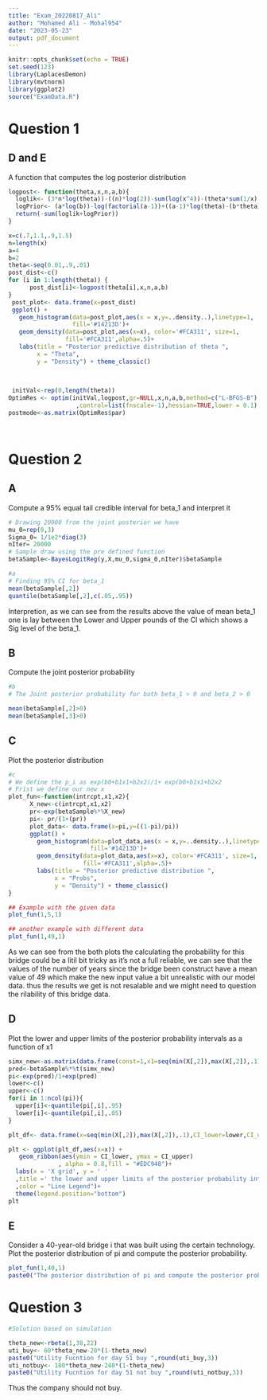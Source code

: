 ```yaml
---
title: "Exam_20220817_Ali"
author: "Mohamed Ali - Mohal954"
date: "2023-05-23"
output: pdf_document
---
```


```r
knitr::opts_chunk$set(echo = TRUE)
set.seed(123)
library(LaplacesDemon)
library(mvtnorm)
library(ggplot2)
source("ExamData.R")
```

# Question 1

## D and E

A function that computes the log posterior distribution

```r
logpost<- function(theta,x,n,a,b){
  loglik<- (3*n*log(theta))-((n)*log(2))-sum(log(x^4))-(theta*sum(1/x))
  logPrior<- (a*log(b))-log(factorial(a-1))+((a-1)*log(theta)-(b*theta))
  return(-sum(loglik+logPrior))
}

x=c(.7,1.1,.9,1.5)
n=length(x)
a=4
b=2
theta<-seq(0.01,.9,.01)
post_dist<-c()
for (i in 1:length(theta)) {
      post_dist[i]<-logpost(theta[i],x,n,a,b)
}
 post_plot<- data.frame(x=post_dist)
 ggplot() +
   geom_histogram(data=post_plot,aes(x = x,y=..density..),linetype=1,
                  fill='#14213D')+
   geom_density(data=post_plot,aes(x=x), color='#FCA311', size=1,
                fill='#FCA311',alpha=.5)+
   labs(title = "Posterior predictive distribution of theta ",
        x = "Theta",
        y = "Density") + theme_classic()
 
 

 initVal<-rep(0,length(theta))
OptimRes <- optim(initVal,logpost,gr=NULL,x,n,a,b,method=c("L-BFGS-B")
                   ,control=list(fnscale=-1),hessian=TRUE,lower = 0.1)
postmode<-as.matrix(OptimRes$par)

 
```

# Question 2

## A

Compute a 95% equal tail credible interval for beta_1 and interpret it

```r
# Drawing 20000 from the joint posterior we have 
mu_0=rep(0,3)
Sigma_0= 1/1e2*diag(3)
nIter= 20000
# Sample draw using the pre defined function
betaSample<-BayesLogitReg(y,X,mu_0,sigma_0,nIter)$betaSample

#a
# Finding 95% CI for beta_1
mean(betaSample[,2])
quantile(betaSample[,2],c(.05,.95))
```

Interpretion, as we can see from the results above the value of mean beta_1 one is lay between the  Lower and Upper pounds of the CI which shows a Sig level of the beta_1.

## B

Compute the joint posterior probability

```r
#b
# The Joint posterior probability for both beta_1 > 0 and beta_2 > 0

mean(betaSample[,2]>0)
mean(betaSample[,3]>0)

```


## C
Plot the posterior distribution

```r
#c
# We define the p_i as exp(b0+b1x1+b2x2)/1+ exp(b0+b1x1+b2x2
# Frist we define our new x
plot_fun<-function(intrcpt,x1,x2){
      X_new<-c(intrcpt,x1,x2)
      pr<-exp(betaSample%*%X_new)
      pi<- pr/(1+(pr))
      plot_data<- data.frame(x=pi,y=((1-pi)/pi))
      ggplot() +
        geom_histogram(data=plot_data,aes(x = x,y=..density..),linetype=1,
                       fill='#14213D')+
        geom_density(data=plot_data,aes(x=x), color='#FCA311', size=1,
                     fill='#FCA311',alpha=.5)+
        labs(title = "Posterior predictive distribution ",
             x = "Probs",
             y = "Density") + theme_classic()
}

## Example with the given data 
plot_fun(1,5,1)

## another example with different data
plot_fun(1,49,1)

```

As we can see from the both plots the calculating the probability for this bridge could be a litil bit tricky as it's not a full reliable, we can see that the values of the number of years since the bridge been construct have a mean value of 49 which make the new input value a bit unrealistic with our model data. thus the results we get is not resalable and we might need to question the rilability of this bridge data.  

## D

Plot the lower and upper limits of the posterior probability intervals as a function of x1

```r
simx_new<-as.matrix(data.frame(const=1,x1=seq(min(X[,2]),max(X[,2]),.1),x2=0))
pred<-betaSample%*%t(simx_new)
pi<-exp(pred)/1+exp(pred)
lower<-c()
upper<-c()
for(i in 1:ncol(pi)){
  upper[i]<-quantile(pi[,i],.95)
  lower[i]<-quantile(pi[,i],.05)
}

plt_df<- data.frame(x=seq(min(X[,2]),max(X[,2]),.1),CI_lower=lower,CI_upper=upper)

plt <- ggplot(plt_df,aes(x=x)) +
   geom_ribbon(aes(ymin = CI_lower, ymax = CI_upper)
              , alpha = 0.8,fill = "#EDC948")+
  labs(x = 'X grid', y = ' '
  ,title =' the lower and upper limits of the posterior probability intervals'
  ,color = "Line Legend")+
  theme(legend.position="bottom")
plt
```

## E

Consider a 40-year-old bridge i that was built using the certain technology. Plot the posterior distribution of pi and compute the posterior probability.

```r
plot_fun(1,40,1)
paste0("The posterior distribution of pi and compute the posterior probability that pi > 0.5 is  ,",round(mean(pi>.5),3))
```

# Question 3


```r
#Solution based on simulation

theta_new<-rbeta(1,38,22)
uti_buy<- 60*theta_new-20*(1-theta_new)
paste0("Utility Fucntion for day 51 buy ",round(uti_buy,3))
uti_notbuy<- 180*theta_new-240*(1-theta_new)
paste0("Utility Fucntion for day 51 not buy ",round(uti_notbuy,3))
```

Thus the company should not buy.
